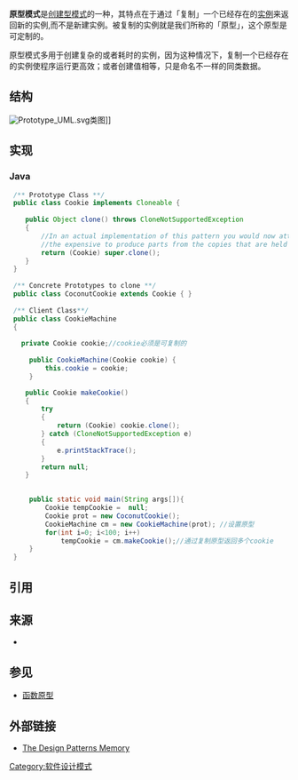 {{otheruses|基于原型编程}}
'''原型模式'''是[[创建型模式|创建型模式]]的一种，其特点在于通过「复制」一个已经存在的[[实例|实例]]来返回新的实例,而不是新建实例。被复制的实例就是我们所称的「原型」，这个原型是可定制的。

原型模式多用于创建复杂的或者耗时的实例，因为这种情况下，复制一个已经存在的实例使程序运行更高效；或者创建值相等，只是命名不一样的同类数据。

==结构==
[[File:Prototype_UML.svg|thumb]]类图]]

== 实现 ==

=== Java ===
<syntaxhighlight lang="Java">
 /** Prototype Class **/
 public class Cookie implements Cloneable {
   
    public Object clone() throws CloneNotSupportedException
    {
        //In an actual implementation of this pattern you would now attach references to
        //the expensive to produce parts from the copies that are held inside the prototype.
        return (Cookie) super.clone();
    }
 }
 
 /** Concrete Prototypes to clone **/
 public class CoconutCookie extends Cookie { }
 
 /** Client Class**/
 public class CookieMachine
 {
 
   private Cookie cookie;//cookie必须是可复制的
 
     public CookieMachine(Cookie cookie) { 
         this.cookie = cookie; 
     } 

    public Cookie makeCookie()
    {
        try
        {
            return (Cookie) cookie.clone();
        } catch (CloneNotSupportedException e)
        {
            e.printStackTrace();
        }
        return null;
    } 

 
     public static void main(String args[]){ 
         Cookie tempCookie =  null; 
         Cookie prot = new CoconutCookie(); 
         CookieMachine cm = new CookieMachine(prot); //设置原型
         for(int i=0; i<100; i++) 
             tempCookie = cm.makeCookie();//通过复制原型返回多个cookie 
     } 
 }
</syntaxhighlight>


== 引用 ==
{{reflist}}
==来源==
*{{cite book |
 author=[[Erich_Gamma|Gamma, Erich]]; [[Richard_Helm|Helm, Richard]]; Johnson, Ralph; Vlissides, John |
 title=[[Design_Patterns|Design Patterns: Elements of Reusable Object-Oriented Software]] |
 publisher=Addison-Wesley |
 year=1994 |
 isbn=0-201-63361-2
 }}

== 参见 ==
{{Wikibooks|Computer Science Design Patterns|Prototype|Prototype implementations in various languages}}
* [[函数原型|函数原型]]

==外部链接==
* [http://w3sdesign.com/ The Design Patterns Memory] {{Wayback|url=http://w3sdesign.com/ |date=20201124085622 }}


{{软件设计模式}}
[[Category:软件设计模式|Category:软件设计模式]]